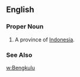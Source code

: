 ==English==
===Proper Noun===
{{en-proper noun}}
#A province of [[Indonesia]].
===See Also===
[[w:Bengkulu]]